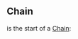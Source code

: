 {{Reupload}}

{{CardPage
|quote = More of a rite of passage than a drink.
|description = [[Drink]].<br/>[[Chain]]
|cost = 2
|character = Smith
|rarity = Uncommon
|decktype = Battle
|cardtype = Attack
|keywords = [[Drink]], [[Chain]]
|mindamage = 4
|maxdamage = 4
}}
==Chain==
'''{{PAGENAME}}''' is the start of a [[Chain]]:
{{CardUpgrade|Kra'deshi Cup|Base}}
{{CardUpgrade|Kra'deshi Cup II|Cost -1, [[Drink]] +1}}
{{CardUpgrade|Kra'deshi Cup III|Cost -1, [[Drink]] +2}}
{{CardUpgrade|Kra'deshi Cup IV|Cost -1, [[Drink]] +3, Draw 2}}